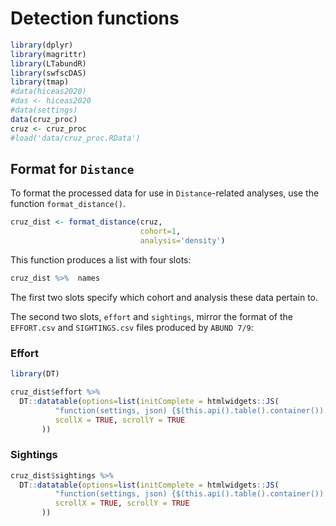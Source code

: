 # Detection functions {#df}

```r
library(dplyr)
library(magrittr)
library(LTabundR)
library(swfscDAS)
library(tmap)
#data(hiceas2020)
#das <- hiceas2020
#data(settings)
data(cruz_proc)
cruz <- cruz_proc
#load('data/cruz_proc.RData')
```

## Format for `Distance`  {-}

To format the processed data for use in `Distance`-related analyses, use the function `format_distance()`.  

```r
cruz_dist <- format_distance(cruz,
                             cohort=1,
                             analysis='density')
```

This function produces a list with four slots:  

```r
cruz_dist %>%  names
```

The first two slots specify which cohort and analysis these data pertain to. 

The second two slots, `effort` and `sightings`, mirror the format of the `EFFORT.csv` and `SIGHTINGS.csv` files produced by `ABUND 7/9`:  

### Effort  {-}  

```r
library(DT)

cruz_dist$effort %>% 
  DT::datatable(options=list(initComplete = htmlwidgets::JS(
          "function(settings, json) {$(this.api().table().container()).css({'font-size': '9pt'});}"),
          scollX = TRUE, scrollY = TRUE
       )) 
```

### Sightings  {-}  

```r
cruz_dist$sightings %>% 
  DT::datatable(options=list(initComplete = htmlwidgets::JS(
          "function(settings, json) {$(this.api().table().container()).css({'font-size': '9pt'});}"),
          scrollX = TRUE, scrollY = TRUE
       )) 
```


